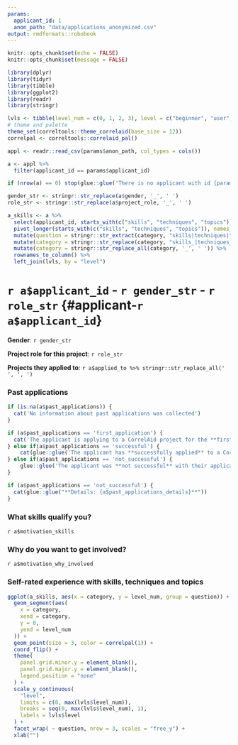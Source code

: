 ```yaml
---
params:
  applicant_id: 1
  anon_path: "data/applications_anonymized.csv"
output: rmdformats::robobook
---
```

<!-- THIS FILE IS NOT SUPPOSED TO BE KNITTED BY HAND
    INSTEAD IT IS KNIT AUTOMATICALLY 
    BY THE APPLICATIONS_REPORT.RMD FILE FOR EACH APPLICANT.
    YOU CAN EDIT THIS FILE IF YOU WANT TO CHANGE THE INFORMATION DISPLAYED FOR EACH APPLICANT
-->
```r
knitr::opts_chunk$set(echo = FALSE)
knitr::opts_chunk$set(message = FALSE)

library(dplyr)
library(tidyr)
library(tibble)
library(ggplot2)
library(readr)
library(stringr)

lvls <- tibble(level_num = c(0, 1, 2, 3), level = c("beginner", "user", "advanced", "expert"))
# theme and palette
theme_set(correltools::theme_correlaid(base_size = 12))
correlpal <- correltools::correlaid_pal()
```

```r
appl <- readr::read_csv(params$anon_path, col_types = cols())

a <- appl %>% 
  filter(applicant_id == params$applicant_id) 

if (nrow(a) == 0) stop(glue::glue('There is no applicant with id {params$applicant_id}. Available ids: {paste(appl$applicant_id, collapse = ", ")}'))

gender_str <- stringr::str_replace(a$gender, '_', ' ')
role_str <- stringr::str_replace(a$project_role, '_', ' ')

a_skills <- a %>% 
  select(applicant_id, starts_with(c("skills", "techniques", "topics"))) %>% 
  pivot_longer(starts_with(c("skills", "techniques", "topics")), names_to = "category", values_to = "level") %>% 
  mutate(question = stringr::str_extract(category, "skills|techniques|topics")) %>% 
  mutate(category = stringr::str_replace(category, "skills_|techniques_|topics_", "")) %>% 
  mutate(category = stringr::str_replace_all(category, '_', ' ')) %>% 
  rownames_to_column() %>% 
  left_join(lvls, by = "level")
```

# `r a$applicant_id` - `r gender_str` - `r role_str` {#applicant-`r a$applicant_id`}
**Gender**: `r gender_str`

**Project role for this project**: `r role_str`
 
**Projects they applied to**: `r a$applied_to %>% stringr::str_replace_all(' ', ', ')`

### Past applications
```r
if (is.na(a$past_applications)) {
  cat('No information about past applications was collected')
}

if (a$past_applications == 'first_application') {
  cat('The applicant is applying to a CorrelAid project for the **first time**.')
} else if(a$past_applications == 'successful') {
    cat(glue::glue('The applicant has **successfully applied** to a CorrelAid project before.'))
} else if(a$past_applications == 'not_successful') {
    glue::glue('The applicant was **not successful** with their application(s) so far. They specified the following when asked about when/where they have applied in the past:<br><br> > foo')
}
```

```r
if (a$past_applications == 'not_successful') {
  cat(glue::glue("**Details: {a$past_applications_details}**"))
}
```


### What skills qualify you?

`r a$motivation_skills`

### Why do you want to get involved?

`r a$motivation_why_involved`

### Self-rated experience with skills, techniques and topics 

```r
ggplot(a_skills, aes(x = category, y = level_num, group = question)) +
  geom_segment(aes(
    x = category,
    xend = category,
    y = 0,
    yend = level_num
  )) +
  geom_point(size = 3, color = correlpal(1)) +
  coord_flip() +
  theme(
    panel.grid.minor.y = element_blank(),
    panel.grid.major.y = element_blank(),
    legend.position = "none"
  ) +
  scale_y_continuous(
    "level",
    limits = c(0, max(lvls$level_num)),
    breaks = seq(0, max(lvls$level_num), 1),
    labels = lvls$level
  ) +
  facet_wrap( ~ question, nrow = 3, scales = "free_y") +
  xlab("")
```


